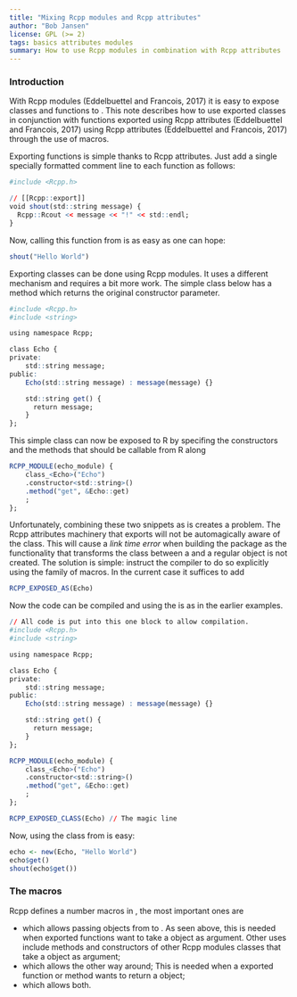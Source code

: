 ```yaml
---
title: "Mixing Rcpp modules and Rcpp attributes"
author: "Bob Jansen"
license: GPL (>= 2)
tags: basics attributes modules
summary: How to use Rcpp modules in combination with Rcpp attributes
---
```


### Introduction

With Rcpp modules (Eddelbuettel and Francois, 2017) it is easy to expose
\proglang{C++} classes and functions to \proglang{R}. This note describes how
to use exported classes in conjunction with functions exported using Rcpp
attributes (Eddelbuettel and Francois, 2017) using Rcpp attributes
(Eddelbuettel and Francois, 2017) through the use of
\code{RCPP_EXPOSED\*} macros.

Exporting \proglang{C++} functions is simple thanks to Rcpp attributes. Just
add a single specially formatted comment line to each function as follows:

```r
#include <Rcpp.h>

// [[Rcpp::export]]
void shout(std::string message) {
  Rcpp::Rcout << message << "!" << std::endl;
}
```
Now, calling this function from \code{R} is as easy as one can hope:
```r
shout("Hello World")
```

Exporting \proglang{C++} classes can be done using Rcpp modules. It uses a
different mechanism and requires a bit more work. The simple class \code{Echo}
below has a \code{get()} method which returns the original constructor
parameter.

```r
#include <Rcpp.h>
#include <string>

using namespace Rcpp;

class Echo {
private:
    std::string message;
public:
    Echo(std::string message) : message(message) {}

    std::string get() {
      return message;
    }
};
```

This simple class can now be exposed to R by specifing the constructors and the
methods that should be callable from R along

```r
RCPP_MODULE(echo_module) {
    class_<Echo>("Echo")
    .constructor<std::string>()
    .method("get", &Echo::get)
    ;
};
```

Unfortunately, combining these two snippets as is creates a problem. The Rcpp
attributes machinery that exports \code{shout()} will not be automagically
aware of the \code{Echo} class. This will cause a _link time error_ when
building the package as the functionality that transforms the class between a
\code{SEXP} and a regular \proglang{C++} object is not created. The solution is
simple: instruct the compiler to do so explicitly using the
\code{RCPP_EXPOSED\*} family of macros.  In the current case it suffices to add
```r
RCPP_EXPOSED_AS(Echo)
```
Now the code can be compiled and using the \proglang{C++} is as in the earlier
examples.

```r
// All code is put into this one block to allow compilation.
#include <Rcpp.h>
#include <string>

using namespace Rcpp;

class Echo {
private:
    std::string message;
public:
    Echo(std::string message) : message(message) {}

    std::string get() {
      return message;
    }
};

RCPP_MODULE(echo_module) {
    class_<Echo>("Echo")
    .constructor<std::string>()
    .method("get", &Echo::get)
    ;
};

RCPP_EXPOSED_CLASS(Echo) // The magic line
```

Now, using the class from \proglang{R} is easy:

```r
echo <- new(Echo, "Hello World")
echo$get()
shout(echo$get())
```

### The \code{RCPP_EXPOSED\*} macros

Rcpp defines a number \code{RCPP_EXPOSED\*}macros in
\code{inst/include/Rcpp/macros/module.h}, the most important ones are

- \code{RCPP_EXPOSED_AS}  which allows passing objects from \proglang{R} to
  \proglang{C++}. As seen above, this is needed when exported functions want to
  take a \proglang{C++} object as argument. Other uses include methods and
  constructors of other Rcpp modules classes that take a \proglang{C++} object
  as argument;
- \code{RCPP_EXPOSED_WRAP} which allows the other way around; This is needed
  when a exported function or method wants to return a \proglang{C++} object;
- \code{RCPP_EXPOSED_CLASS} which allows both.

